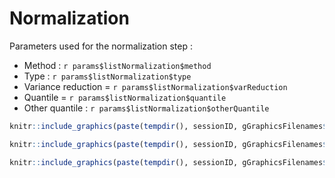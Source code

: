 # Normalization
           
Parameters used for the normalization step :

* Method : `r params$listNormalization$method`
* Type : `r params$listNormalization$type`
* Variance reduction = `r params$listNormalization$varReduction`
* Quantile = `r params$listNormalization$quantile`
* Other quantile : `r params$listNormalization$otherQuantile`
                                                             
                                                             
                                                             
```r
knitr::include_graphics(paste(tempdir(), sessionID, gGraphicsFilenames$boxplotAfterNorm, sep="/"))
```

```r
knitr::include_graphics(paste(tempdir(), sessionID, gGraphicsFilenames$densityPlotAfterNorm, sep="/"))
```

```r
knitr::include_graphics(paste(tempdir(), sessionID, gGraphicsFilenames$compareNorm, sep="/"))
```

